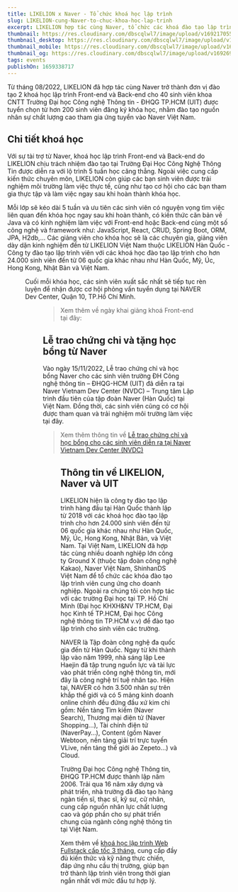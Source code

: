 ```yaml
---
title: LIKELION x Naver - Tổ chức khoá học lập trình
slug: LIKELION-cung-Naver-to-chuc-khoa-hoc-lap-trinh
excerpt: LIKELION hợp tác cùng Naver, tổ chức các khoá đào tạo lập trình Front-end và Back-end cho sinh viên khoa CNTT, Trường Đại học CNTT TP.HCM
thumbnail: https://res.cloudinary.com/dbscqlwl7/image/upload/v1692170555/blogs/LIKELION-cung-Naver-to-chuc-khoa-hoc-lap-trinh/Naver_Thumbnail_e6mxdf.png
thumbnail_desktop: https://res.cloudinary.com/dbscqlwl7/image/upload/v1692170555/blogs/LIKELION-cung-Naver-to-chuc-khoa-hoc-lap-trinh/Naver_Desktop_whskih.png
thumbnail_mobile: https://res.cloudinary.com/dbscqlwl7/image/upload/v1692170555/blogs/LIKELION-cung-Naver-to-chuc-khoa-hoc-lap-trinh/Naver_Mobile_i6luth.png
thumbnail_og: https://res.cloudinary.com/dbscqlwl7/image/upload/v1692693098/blogs/LIKELION-cung-Naver-to-chuc-khoa-hoc-lap-trinh/Naver_Thumbnail_Social_w6wdzy.png
tags: events
publishOn: 1659338717
---
```


Từ tháng 08/2022, LIKELION đã hợp tác cùng Naver trở thành đơn vị đào tạo 2 khoá học lập trình Front-end và Back-end cho 40 sinh viên khoa CNTT Trường Đại học Công nghệ Thông tin - ĐHQG TP.HCM (UIT) được tuyển chọn từ hơn 200 sinh viên đăng ký khóa học, nhằm đào tạo nguồn nhân sự chất lượng cao tham gia ứng tuyển vào Naver Việt Nam.

## Chi tiết khoá học

Với sự tài trợ từ Naver, khoá học lập trình Front-end và Back-end do LIKELION chịu trách nhiệm đào tạo tại Trường Đại Học Công Nghệ Thông Tin được diễn ra với lộ trình 5 tuần học căng thẳng. Ngoài việc cung cấp kiến thức chuyên môn, LIKELION còn giúp các bạn sinh viên được trải nghiệm môi trường làm việc thực tế, cũng như tạo cơ hội cho các bạn tham gia thực tập và làm việc ngay sau khi hoàn thành khóa học.

Mỗi lớp sẽ kéo dài 5 tuần và ưu tiên các sinh viên có nguyện vọng tìm việc liên quan đến khóa học ngay sau khi hoàn thành, có kiến thức căn bản về Java và có kinh nghiệm làm việc với Front-end hoặc Back-end cùng một số công nghệ và framework như: JavaScript, React, CRUD, Spring Boot, ORM, JPA, H2db,… Các giảng viên cho khóa học sẽ là các chuyên gia, giảng viên dày dặn kinh nghiệm đến từ LIKELION Việt Nam thuộc LIKELION Hàn Quốc - Công ty đào tạo lập trình viên với các khoá học đào tạo lập trình cho hơn 24.000 sinh viên đến từ 06 quốc gia khác nhau như Hàn Quốc, Mỹ, Úc, Hong Kong, Nhật Bản và Việt Nam.

<Figure
  imageUrl="https://res.cloudinary.com/dbscqlwl7/image/upload/v1692170555/blogs/LIKELION-cung-Naver-to-chuc-khoa-hoc-lap-trinh/Naver_2_bvmhko.jpg"
  caption="Một buổi học lớp Front-end với giảng viên LIKELION tại NAVER"
/>

Cuối mỗi khóa học, các sinh viên xuất sắc nhất sẽ tiếp tục rèn luyện để nhận được cơ hội phỏng vấn tuyển dụng tại NAVER Dev Center, Quận 10, TP.Hồ Chí Minh.

<Figure
  imageUrl="https://res.cloudinary.com/dbscqlwl7/image/upload/v1692170555/blogs/LIKELION-cung-Naver-to-chuc-khoa-hoc-lap-trinh/Naver_3_wzhaib.jpg"
  caption="Hình ảnh các bạn sinh viên IT trường ĐH Công nghệ thông tin (UIT) tham gia khoá học"
/>

> Xem thêm về ngày khai giảng khoá Front-end tại đây:

<YoutubeVideo youtubeId="HZO2vHJRWfg" />

## Lễ trao chứng chỉ và tặng học bổng từ Naver

Vào ngày 15/11/2022, Lễ trao chứng chỉ và học bổng Naver cho các sinh viên trường ĐH Công nghệ thông tin – ĐHQG-HCM (UIT) đã diễn ra tại Naver Vietnam Dev Center (NVDC) – Trung tâm Lập trình đầu tiên của tập đoàn Naver (Hàn Quốc) tại Việt Nam. Đồng thời, các sinh viên cũng có cơ hội được tham quan và trải nghiệm môi trường làm việc tại đây.

> Xem thêm thông tin về [Lễ trao chứng chỉ và học bổng cho các sinh viên diễn ra tại Naver Vietnam Dev Center (NVDC)](https://thanhnien.vn/sinh-vien-thanh-nhan-vien-moi-trong-ngay-nhan-chung-chi-lap-trinh-tai-doanh-nghiep-1851522187.htm)

<Figure
  imageUrl="https://res.cloudinary.com/dbscqlwl7/image/upload/v1692170555/blogs/LIKELION-cung-Naver-to-chuc-khoa-hoc-lap-trinh/Naver_1_vsthja.jpg"
  caption="Lễ trao chứng chỉ và học bổng cho các học viên vào ngày 15/11/2022"
/>

## **Thông tin về LIKELION, Naver và UIT**

LIKELION hiện là công ty đào tạo lập trình hàng đầu tại Hàn Quốc thành lập từ 2018 với các khoá học đào tạo lập trình cho hơn 24.000 sinh viên đến từ 06 quốc gia khác nhau như Hàn Quốc, Mỹ, Úc, Hong Kong, Nhật Bản, và Việt Nam. Tại Việt Nam, LIKELION đã hợp tác cùng nhiều doanh nghiệp lớn công ty Ground X (thuộc tập đoàn công nghệ Kakao), Naver Việt Nam, ShinhanDS Việt Nam để tổ chức các khóa đào tạo lập trình viên cung ứng cho doanh nghiệp. Ngoài ra chúng tôi còn hợp tác với các trường Đại học tại TP. Hồ Chí Minh (Đại học KHXH&NV TP.HCM, Đại học Kinh tế TP.HCM, Đại học Công nghệ thông tin TP.HCM v.v) để đào tạo lập trình cho sinh viên các trường.

NAVER là Tập đoàn công nghệ đa quốc gia đến từ Hàn Quốc. Ngay từ khi thành lập vào năm 1999, nhà sáng lập Lee Haejin đã tập trung nguồn lực và tài lực vào phát triển công nghệ thông tin, mới đây là công nghệ trí tuệ nhân tạo. Hiện tại, NAVER có hơn 3.500 nhân sự trên khắp thế giới và có 5 mảng kinh doanh online chính đều đứng đầu xứ kim chi gồm: Nền tảng Tìm kiếm (Naver Search), Thương mại điện tử (Naver Shopping…), Tài chính điện tử (NaverPay…), Content (gồm Naver Webtoon, nền tảng giải trí trực tuyến VLive, nền tảng thế giới ảo Zepeto…) và Cloud.

Trường Đại học Công nghệ Thông tin, ĐHQG TP.HCM được thành lập năm 2006. Trải qua 16 năm xây dựng và phát triển, nhà trường đã đào tạo hàng ngàn tiến sĩ, thạc sĩ, kỹ sư, cử nhân, cung cấp nguồn nhân lực chất lượng cao và góp phần cho sự phát triển chung của ngành công nghệ thông tin tại Việt Nam.

Xem thêm về [khoá học lập trình Web Fullstack cấp tốc 3 tháng](https://www.likelion.edu.vn/courses/khoa-hoc-lap-trinh-web-fullstack), cung cấp đầy đủ kiến thức và kỹ năng thực chiến, đáp ứng nhu cầu thị trường, giúp bạn trở thành lập trình viên trong thời gian ngắn nhất với mức đầu tư hợp lý.
